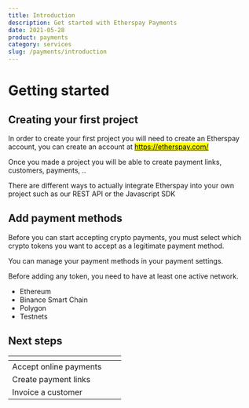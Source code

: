 ```yaml
---
title: Introduction
description: Get started with Etherspay Payments
date: 2021-05-28
product: payments
category: services
slug: /payments/introduction
---
```


# Getting started

## Creating your first project

In order to create your first project you will need to create an Etherspay account, you can create an account at [<mark>https://etherspay.com/</mark>](https://etherspay.com/login)

Once you made a project you will be able to create payment links, customers, payments, ..

There are different ways to actually integrate Etherspay into your own project such as our REST API or the Javascript SDK

## Add payment methods

Before you can start accepting crypto payments, you must select which crypto tokens you want to accept as a legitimate payment method.

You can manage your payment methods in your payment settings.

Before adding any token, you need to have at least one active network.

- Ethereum
- Binance Smart Chain
- Polygon
- Testnets

## Next steps

<table data-view="cards">
  <thead>
    <tr>
      <th></th>
      <th></th>
      <th></th>
    </tr>
  </thead>
  <tbody>
    <tr>
      <td>Accept online payments</td>
      <td></td>
      <td></td>
    </tr>
    <tr>
      <td>Create payment links</td>
      <td></td>
      <td></td>
    </tr>
    <tr>
      <td>Invoice a customer</td>
      <td></td>
      <td></td>
    </tr>
  </tbody>
</table>
